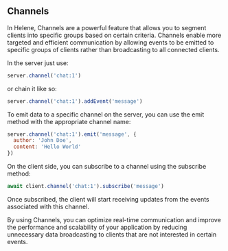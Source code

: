 ## Channels

In Helene, Channels are a powerful feature that allows you to segment clients into specific groups based on certain criteria. Channels enable more targeted and efficient communication by allowing events to be emitted to specific groups of clients rather than broadcasting to all connected clients.


In the server just use:

```js
server.channel('chat:1')
```

or chain it like so:

```js
server.channel('chat:1').addEvent('message')
```

To emit data to a specific channel on the server, you can use the emit method with the appropriate channel name:

```js
server.channel('chat:1').emit('message', { 
  author: 'John Doe', 
  content: 'Hello World'
})
```

On the client side, you can subscribe to a channel using the subscribe method:

```js
await client.channel('chat:1').subscribe('message')
```
Once subscribed, the client will start receiving updates from the events associated with this channel.

By using Channels, you can optimize real-time communication and improve the performance and scalability of your application by reducing unnecessary data broadcasting to clients that are not interested in certain events.